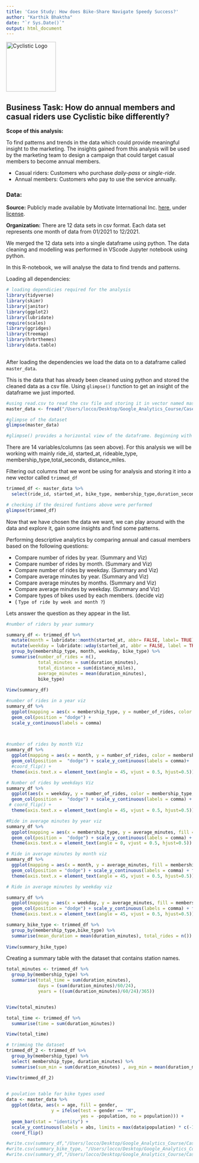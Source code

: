 ```yaml
---
title: 'Case Study: How does Bike-Share Navigate Speedy Success?'
author: "Karthik Bhaktha"
date: "`r Sys.Date()`"
output: html_document
---
```


<img src="/Users/locco/Desktop/Google_Analytics_Course/Case_Studies/Case_Study_Bike_Sharing/R_scripts/cyclistic.png" title="Cyclistic Logo" width="134"/>

## Business Task: How do annual members and casual riders use Cyclistic bike differently?

**Scope of this analysis:**

To find patterns and trends in the data which could provide meaningful insight to the marketing. The insights gained from this analysis will be used by the marketing team to design a campaign that could target casual members to become annual members.

-   Casual riders: Customers who purchase *daily-pass* or *single-ride*.
-   Annual members: Customers who pay to use the service annually.

### Data:

**Source:** Publicly made available by Motivate International Inc. [here](https://divvy-tripdata.s3.amazonaws.com/index.html), under [license](https://www.divvybikes.com/data-license-agreement).

**Organization:** There are 12 data sets in csv format. Each data set represents one month of data from 01/2021 to 12/2021.

We merged the 12 data sets into a single dataframe using python. The data cleaning and modelling was performed in VScode Jupyter notebook using python.

In this R-notebook, we will analyse the data to find trends and patterns.

Loading all dependencies:

```r
# loading dependicies required for the analysis
library(tidyverse)
library(skimr)
library(janitor)
library(ggplot2)
library(lubridate) 
require(scales)
library(ggridges)
library(treemap)
library(hrbrthemes)
library(data.table)
  
```

After loading the dependencies we load the data on to a dataframe called `master_data`.

This is the data that has already been cleaned using python and stored the cleaned data as a csv file. Using `glimpse()` function to get an insight of the dataframe we just imported.

```r
#using read.csv to read the csv file and storing it in vector named master_data
master_data <- fread("/Users/locco/Desktop/Google_Analytics_Course/Case_Studies/Bike_share_Data/merged_data.csv")

#glimpse of the dataset
glimpse(master_data)

#glimpse() provides a horizontal view of the dataframe. Beginning with the Number of rows and columns, followed by column name trailing '$' symbol, <data_type> and data....... 
```

There are 14 variables/columns (as seen above). For this analysis we will be working with mainly ride_id, started_at, rideable_type, membership_type,total_seconds, distance_miles.

Filtering out columns that we wont be using for analysis and storing it into a new vector called `trimmed_df`

```r
trimmed_df <- master_data %>%
  select(ride_id, started_at, bike_type, membership_type,duration_seconds, duration_minutes, distance_miles)

# checking if the desired funtions above were performed
glimpse(trimmed_df)
```

Now that we have chosen the data we want, we can play around with the data and explore it, gain some insights and find some patterns.

Performing descriptive analytics by comparing annual and casual members based on the following questions:

- Compare number of rides by year. (Summary and Viz)
- Compare number of rides by month. (Summary and Viz)
- Compare number of rides by weekday. (Summary and Viz)
- Compare average minutes by year. (Summary and Viz)
- Compare average minutes by months. (Summary and Viz)
- Compare average minutes by weekday. (Summary and Viz)
- Compare types of bikes used by each members. (decide viz)
- ( `Type of ride by week and month ?`)

Lets answer the question as they appear in the list.

```r
#number of riders by year summary

summary_df <- trimmed_df %>% 
  mutate(month = lubridate::month(started_at, abbr= FALSE, label= TRUE)) %>% 
  mutate(weekday = lubridate::wday(started_at, abbr = FALSE, label = TRUE)) %>% 
  group_by(membership_type, month, weekday, bike_type) %>% 
  summarise(number_of_rides = n(),
            total_minutes = sum(duration_minutes),
            total_distance = sum(distance_miles),
            average_minutes = mean(duration_minutes),
            bike_type)
  
View(summary_df)
```


```r
#number of rides in a year viz
summary_df %>% 
  ggplot(mapping = aes(x = membership_type, y = number_of_rides, color = membership_type, fill = membership_type)) +
  geom_col(position = "dodge") + 
  scale_y_continuous(labels = comma)

  
```



```r
#number of rides by month Viz
summary_df %>% 
  ggplot(mapping = aes(x = month, y = number_of_rides, color = membership_type, fill = membership_type)) +
  geom_col(position =  "dodge") + scale_y_continuous(labels = comma)+ 
  #coord_flip() +
  theme(axis.text.x = element_text(angle = 45, vjust = 0.5, hjust=0.5)) + facet_grid(~membership_type)
```



```r
# Number of rides by weekdays Viz
summary_df %>% 
  ggplot(aes(x = weekday, y = number_of_rides, color = membership_type, fill = membership_type)) +
  geom_col(position =  "dodge") + scale_y_continuous(labels = comma) + facet_grid(~membership_type) + 
 # coord_flip() +
  theme(axis.text.x = element_text(angle = 45, vjust = 0.5, hjust=0.5))

```


```r
#Ride in average minutes by year viz
summary_df %>% 
  ggplot(mapping = aes(x = membership_type, y = average_minutes, fill = membership_type)) +
  geom_col(position =  "dodge") + scale_y_continuous(labels = comma) + 
  theme(axis.text.x = element_text(angle = 0, vjust = 0.5, hjust=0.5))
```


```r
# Ride in average minutes by month viz
summary_df %>% 
  ggplot(mapping = aes(x = month, y = average_minutes, fill = membership_type)) +
  geom_col(position = "dodge") + scale_y_continuous(labels = comma) + facet_grid(~membership_type) +
  theme(axis.text.x = element_text(angle = 45, vjust = 0.5, hjust=0.5))
```


```r
# Ride in average minutes by weekday viz

summary_df %>% 
  ggplot(mapping = aes(x = weekday, y = average_minutes, fill = membership_type)) +
  geom_col(position = "dodge") + scale_y_continuous(labels = comma) + facet_grid(~membership_type) +
  theme(axis.text.x = element_text(angle = 45, vjust = 0.5, hjust=0.5))
```


```r
summary_bike_type <- trimmed_df %>% 
  group_by(membership_type,bike_type) %>% 
  summarise(mean_duration = mean(duration_minutes), total_rides = n())
  
View(summary_bike_type)
```

Creating a summary table with the dataset that contains station names.

```r
total_minutes <- trimmed_df %>% 
  group_by(membership_type) %>% 
  summarise(total_time = sum(duration_minutes),
            days = (sum(duration_minutes)/60/24),
            years = ((sum(duration_minutes)/60/24)/365))


View(total_minutes)
```

```r
total_time <- trimmed_df %>% 
  summarise(time = sum(duration_minutes))

View(total_time)
```


```r
# trimming the dataset
trimmed_df_2 <- trimmed_df %>% 
  group_by(membership_type) %>% 
  select( membership_type, duration_minutes) %>% 
  summarise(sum_min = sum(duration_minutes) , avg_min = mean(duration_minutes))

View(trimmed_df_2)
  
```

```r
# poulation table for bike types used
data <- master_data %>% 
  ggplot(data, aes(x = age, fill = gender,
                 y = ifelse(test = gender == "M",
                            yes = -population, no = population))) + 
  geom_bar(stat = "identity") +
  scale_y_continuous(labels = abs, limits = max(data$population) * c(-1,1)) +
  coord_flip()


```

```r
#write.csv(summary_df,"/Users/locco/Desktop/Google_Analytics_Course/Case_Studies/Bike_share_Data/summary.csv")
#write.csv(summary_bike_type, "/Users/locco/Desktop/Google_Analytics_Course/Case_Studies/Bike_share_Data/summary_bike_type.csv")
#write.csv(summary_df,"/Users/locco/Desktop/Google_Analytics_Course/Case_Studies/Bike_share_Data/summary2.csv")

```

